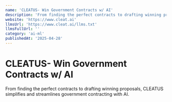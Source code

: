 ```yaml
---
name: 'CLEATUS- Win Government Contracts w/ AI'
description: 'From finding the perfect contracts to drafting winning proposals,  CLEATUS simplifies and streamlines government contracting with AI.'
website: 'https://www.cleat.ai'
llmsUrl: 'https://www.cleat.ai/llms.txt'
llmsFullUrl: ''
category: 'ai-ml'
publishedAt: '2025-04-28'
---
```


# CLEATUS- Win Government Contracts w/ AI

From finding the perfect contracts to drafting winning proposals,  CLEATUS simplifies and streamlines government contracting with AI.
